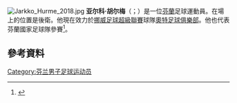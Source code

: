 [[File:Jarkko_Hurme_2018.jpg|thumb]]
'''亚尔科·胡尔梅'''（{{lang-fi|Jarkko Hurme}}；{{bd|1986年|6月4日}}）是一位[[芬蘭|芬蘭]]足球運動員。在場上的位置是後衛。他現在效力於[[挪威足球超級聯賽|挪威足球超級聯賽]]球隊[[奧特足球俱樂部|奧特足球俱樂部]]。他也代表芬蘭國家足球隊參賽<ref>{{Cite web |url=http://www.palloliitto.fi/uutiset/suomelle-taisteluvoitto-virosta |title=Suomelle taisteluvoitto Virosta |accessdate=2015-06-04 |archive-date=2013-03-13 |archive-url=https://web.archive.org/web/20130313124923/http://www.palloliitto.fi/uutiset/suomelle-taisteluvoitto-virosta |dead-url=no }}</ref>。

==參考資料==
{{Reflist}}

{{DEFAULTSORT:Hurme, Jarkko}}
[[Category:芬兰男子足球运动员|Category:芬兰男子足球运动员]]